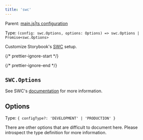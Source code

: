 ```yaml
---
title: 'swc'
---
```


Parent: [main.js|ts configuration](./main-config.md)

Type: `(config: swc.Options, options: Options) => swc.Options | Promise<swc.Options>`

Customize Storybook's [SWC](https://swc.rs/) setup.

{/* prettier-ignore-start */}

<CodeSnippets path="main-config-swc.md" />

{/* prettier-ignore-end */}

## `SWC.Options`

See SWC's [documentation](https://swc.rs/) for more information.

## Options

Type: `{ configType?: 'DEVELOPMENT' | 'PRODUCTION' }`

There are other options that are difficult to document here. Please introspect the type definition for more information.
